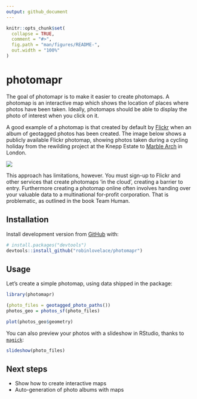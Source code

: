 ```yaml
---
output: github_document
---
```


<!-- README.md is generated from README.Rmd. Please edit that file -->

```r
knitr::opts_chunk$set(
  collapse = TRUE,
  comment = "#>",
  fig.path = "man/figures/README-",
  out.width = "100%"
)
```

# photomapr

<!-- badges: start -->
<!-- badges: end -->

The goal of photomapr is to make it easier to create photomaps.
A photomap is an interactive map which shows the location of places where photos have been taken.
Ideally, photomaps should be able to display the photo of interest when you click on it.

A good example of a photomap is that created by default by [Flickr](https://www.flickr.com/photos/97888609@N02/sets/72157704719583382/map) when an album of geotagged photos has been created.
The image below shows a publicly available Flickr photomap, showing photos taken during a cycling holiday from the rewilding project at the Knepp Estate to [Marble Arch](https://www.independent.co.uk/environment/climate-change-protest-extinction-rebellion-london-oxford-street-waterloo-a8870206.html) in London.

[![](man/flickr-photomap.png)](https://www.flickr.com/photos/97888609@N02/sets/72157704719583382/map)

This approach has limitations, however.
You must sign-up to Flickr and other services that create photomaps 'in the cloud', creating a barrier to entry.
Furthermore creating a photomap online often involves handing over your valuable data to a multinational for-profit corporation.
That is problematic, as outlined in the book Team Human.


## Installation

Install development version from [GitHub](https://github.com/) with:

``` r
# install.packages("devtools")
devtools::install_github("robinlovelace/photomapr")
```

## Usage

Let's create a simple photomap, using data shipped in the package:

```r
library(photomapr)

(photo_files = geotagged_photo_paths())
photos_geo = photos_sf(photo_files)

plot(photos_geo$geometry)
```

You can also preview your photos with a slideshow in RStudio, thanks to [`magick`](https://github.com/ropensci/magick):

```r
slideshow(photo_files) 
```

## Next steps

- Show how to create interactive maps
- Auto-generation of photo albums with maps


